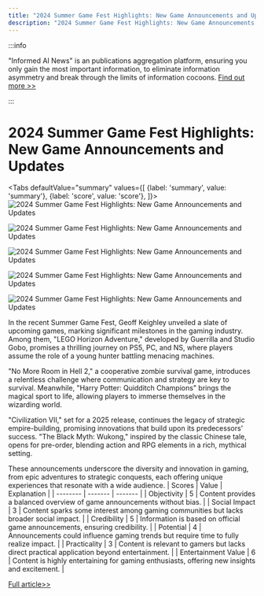 ```yaml
---
title: "2024 Summer Game Fest Highlights: New Game Announcements and Updates"
description: "2024 Summer Game Fest Highlights: New Game Announcements and Updates"
---
```



:::info

"Informed AI News" is an publications aggregation platform, ensuring you only gain the most important information, to eliminate information asymmetry and break through the limits of information cocoons.  [Find out more >>](/)

:::

# 2024 Summer Game Fest Highlights: New Game Announcements and Updates


<Tabs
	defaultValue="summary"
	values={[
	{label: 'summary', value: 'summary'},
	{label: 'score', value: 'score'},
]}>
<TabItem value="summary">
<img
  src="https://image.informedainews.com/2024/06/Vid-dYT-1717983487-0.jpg"
  alt="2024 Summer Game Fest Highlights: New Game Announcements and Updates"
/>

<img
  src="https://image.informedainews.com/2024/06/Vid-qMX-1717983487-1.jpg"
  alt="2024 Summer Game Fest Highlights: New Game Announcements and Updates"
/>

<img
  src="https://image.informedainews.com/2024/06/Vid-A1p-1717983487-2.jpg"
  alt="2024 Summer Game Fest Highlights: New Game Announcements and Updates"
/>

<img
  src="https://image.informedainews.com/2024/06/Vid-R5j-1717983487-3.jpg"
  alt="2024 Summer Game Fest Highlights: New Game Announcements and Updates"
/>

<img
  src="https://image.informedainews.com/2024/06/Vid-wQv-1717983487-4.jpg"
  alt="2024 Summer Game Fest Highlights: New Game Announcements and Updates"
/>



In the recent Summer Game Fest, Geoff Keighley unveiled a slate of upcoming games, marking significant milestones in the gaming industry. Among them, "LEGO Horizon Adventure," developed by Guerrilla and Studio Gobo, promises a thrilling journey on PS5, PC, and NS, where players assume the role of a young hunter battling menacing machines.

"No More Room in Hell 2," a cooperative zombie survival game, introduces a relentless challenge where communication and strategy are key to survival. Meanwhile, "Harry Potter: Quidditch Champions" brings the magical sport to life, allowing players to immerse themselves in the wizarding world.

"Civilization VII," set for a 2025 release, continues the legacy of strategic empire-building, promising innovations that build upon its predecessors' success. "The Black Myth: Wukong," inspired by the classic Chinese tale, opens for pre-order, blending action and RPG elements in a rich, mythical setting.

These announcements underscore the diversity and innovation in gaming, from epic adventures to strategic conquests, each offering unique experiences that resonate with a wide audience.
</TabItem>
<TabItem value="score">
	| Scores     | Value   | Explanation |
	| -------- | ------- | ------- |
	| Objectivity  | 5    | Content provides a balanced overview of game announcements without bias.    |
	| Social Impact | 3     | Content sparks some interest among gaming communities but lacks broader social impact.    |
	| Credibility    | 5    | Information is based on official game announcements, ensuring credibility.    |
	| Potential    | 4    | Announcements could influence gaming trends but require time to fully realize impact.    |
	| Practicality    | 3    | Content is relevant to gamers but lacks direct practical application beyond entertainment.    |
	| Entertainment Value    | 6    | Content is highly entertaining for gaming enthusiasts, offering new insights and excitement.    |
</TabItem>
</Tabs>

[Full article>>](https://www.gcores.com/articles/183101)
